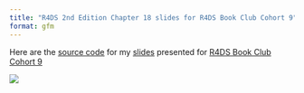 ---
title: "R4DS 2nd Edition Chapter 18 slides for R4DS Book Club Cohort 9"
format: gfm
---

Here are the [source code](https://github.com/JauntyJJS/r4ds-bookclub-cohort9-chapter18) for my [slides](https://jauntyjjs.github.io/r4ds-bookclub-cohort9-chapter18) presented for [R4DS Book Club Cohort 9](https://www.youtube.com/playlist?list=PL3x6DOfs2NGjVMs1NtbWu4s_ZgGhGKnrN)

![](share-card.png)
